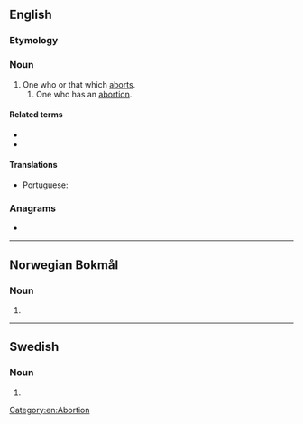 ==English==

===Etymology===
{{suffix|abort|er|id2=agent noun|lang=en}}

===Noun===
{{en-noun}}

# One who or that which [[abort]]s.
## One who has an [[abortion]].

====Related terms====
* {{l|en|abortee}}
* {{l|en|abortion}}

====Translations====
{{trans-top|one who or that which aborts}}
* Portuguese: {{t|pt|abortador|m}}
{{trans-mid}}
{{trans-bottom}}

===Anagrams===
* {{anagrams|en|Barreto|Roberta|arboret|taborer}}

[[Category:en:Abortion]]

----

==Norwegian Bokmål==

===Noun===
{{head|nb|noun form|g=m}}

# {{inflection of|abort||indefinite|p|lang=nb}}

----

==Swedish==

===Noun===
{{head|sv|noun form}}

# {{sv-noun-form-indef-pl|abort}}